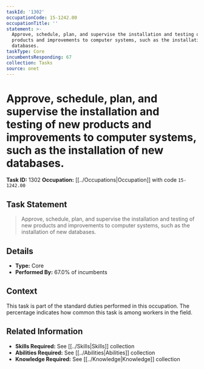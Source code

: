```yaml
---
taskId: '1302'
occupationCode: 15-1242.00
occupationTitle: ''
statement: >-
  Approve, schedule, plan, and supervise the installation and testing of new
  products and improvements to computer systems, such as the installation of new
  databases.
taskType: Core
incumbentsResponding: 67
collection: Tasks
source: onet
---
```

# Approve, schedule, plan, and supervise the installation and testing of new products and improvements to computer systems, such as the installation of new databases.

**Task ID:** 1302
**Occupation:** [[../Occupations|Occupation]] with code `15-1242.00`

## Task Statement

> Approve, schedule, plan, and supervise the installation and testing of new products and improvements to computer systems, such as the installation of new databases.

## Details

- **Type:** Core
- **Performed By:** 67.0% of incumbents

## Context

This task is part of the standard duties performed in this occupation. The percentage indicates how common this task is among workers in the field.

## Related Information

- **Skills Required:** See [[../Skills|Skills]] collection
- **Abilities Required:** See [[../Abilities|Abilities]] collection
- **Knowledge Required:** See [[../Knowledge|Knowledge]] collection
